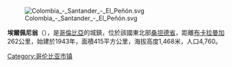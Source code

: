 [[Image:Colombia_-_Santander_-_El_Peñón.svg|right]]

'''埃爾佩尼翁'''（{{lang-es|El Peñón}}），是[[哥倫比亞|哥倫比亞]]的城鎮，位於該國東北部[[桑坦德省|桑坦德省]]，距離[[布卡拉曼加|布卡拉曼加]]262公里，始建於1943年，面積415平方公里，海拔高度1,468米，人口4,760。

{{coord|5.89222|N|73.7403|W|source:kolossus-itwiki|display=title}}

{{Colombia-geo-stub}}
[[Category:哥伦比亚市镇|Category:哥伦比亚市镇]]